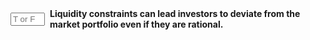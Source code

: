 ::: {.question-block}

<form onsubmit="event.preventDefault(); checkAnswerBox('module5_tf_q74','T')" style="display: flex; align-items: center; gap: 8px;">
<input type="text" id="module5_tf_q74" name="module5_tf_q74" maxlength="1" placeholder="T or F" style="width: 55px;" data-correct-answer="T" /> 
<label for="module5_tf_q74"><strong>Liquidity constraints can lead investors to deviate from the market portfolio even if they are rational.</strong></label>
</form>

<div id="feedback-module5_tf_q74" class="feedback" data-status="" style="display:none;">
This is TRUE. Constraints like trading costs or illiquidity can justify deviations from the CAPM.
</div>

:::
